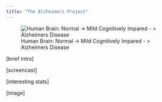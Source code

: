 ```yaml
---
title: "The Alzheimers Project"
---
```


![Human Brain: Normal -> Mild Cognitively Impared - > Alzheimers Disease](../three-stages-of-alzheimers-disease.jpg)  



[brief intro]

[screencast]

[interesting stats]

[image]